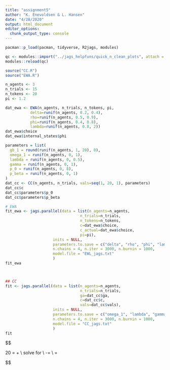 ```yaml
---
title: "assignment5"
author: "K. Enevoldsen & L. Hansen"
date: "4/28/2020"
output: html_document
editor_options: 
  chunk_output_type: console
---
```


```r
pacman::p_load(pacman, tidyverse, R2jags, modules)

qc <- modules::import("../jags_helpfuns/quick_n_clean_plots", attach = T, doc = T)
modules::reload(qc)

source("CC.R")
source("EWA.R")
```

```r
n_agents <- 3
n_trials <- 15
n_tokens <- 20
pi <- 1.2

dat_ewa <- EWA(n_agents, n_trials, n_tokens, pi, 
           delta=runif(n_agents, 0.2, 0.4),
           rho=runif(n_agents, 0.5, 0.9),
           phi=runif(n_agents, 0.4, 0.8),
           lambda=runif(n_agents, 0.8, 2))
dat_ewa$choice
dat_ewa$internal_states$phi

parameters = list(
  gb_1 = round(runif(n_agents, 1, 20), 0),
  omega_1 = runif(n_agents, 0, 1),
  lambda = runif(n_agents, 0, 0.5),
  gamma = runif(n_agents, 0, 1),
  p_0 = runif(n_agents, 0, 8),
  p_beta = runif(n_agents, 0, 1)
)
dat_cc <- CC(n_agents, n_trials, vals=seq(1, 20, 1), parameters)
dat_cc$c
dat_cc$parameters$p_0
dat_cc$parameters$p_beta
```

```r

# EWA
fit_ewa <- jags.parallel(data = list(n_agents=n_agents, 
                                 n_trials=n_trials, 
                                 n_tokens=n_tokens,
                                 c=dat_ewa$choice,
                                 c_actual=dat_ewa$choice,
                                 pi=pi),
                     inits = NULL,
                     parameters.to.save = c("delta", "rho", "phi", "lambda"),
                     n.chains = 4, n.iter = 3000, n.burnin = 1000,
                     model.file = "EWL_jags.txt"
                     )
fit_ewa



## CC
fit <- jags.parallel(data = list(n_agents=n_agents, 
                                 n_trials=n_trials, 
                                 ga=dat_cc$ga,
                                 c=dat_cc$c,
                                 vals=dat_cc$vals),
                     inits = NULL,
                     parameters.to.save = c("omega_1", "lambda", "gamma", "p_0", "p_beta", "omega", "c"),
                     n.chains = 4, n.iter = 3000, n.burnin = 1000,
                     model.file = "CC_jags.txt"
                     )
fit
```



$$

20 = \alpha +  \beta \cdot 20 \\
solve \quad for \quad \beta \\
\Rightarrow 20-\alpha = \beta \cdot 20 \\
\Rightarrow \frac{20-\alpha}{20} = \beta

$$






